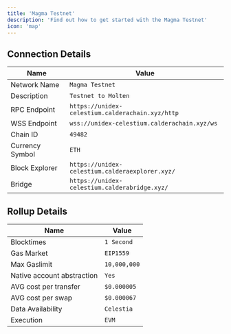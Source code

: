 ```yaml
---
title: 'Magma Testnet'
description: 'Find out how to get started with the Magma Testnet'
icon: 'map'
---
```



## Connection Details

| Name   | Value          |
| ----------- | ------------------------ | 
| Network Name | `Magma Testnet` | 
| Description | `Testnet to Molten` |
| RPC Endpoint | `https://unidex-celestium.calderachain.xyz/http` |
| WSS Endpoint | `wss://unidex-celestium.calderachain.xyz/ws` |
| Chain ID | `49482` | 
| Currency Symbol | `ETH` | 
| Block Explorer | `https://unidex-celestium.calderaexplorer.xyz/` |
| Bridge | `https://unidex-celestium.calderabridge.xyz/` |

## Rollup Details

| Name   | Value          |
| ----------- | ------------------------ | 
| Blocktimes | `1 Second` | 
| Gas Market | `EIP1559` |
| Max Gaslimit | `10,000,000` |
| Native account abstraction | `Yes` |
| AVG cost per transfer | `$0.000005` | 
| AVG cost per swap | `$0.000067` | 
| Data Availability | `Celestia` |
| Execution | `EVM` |